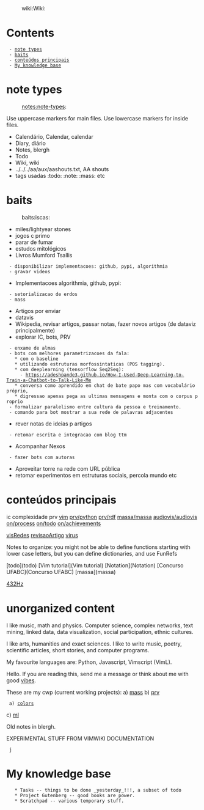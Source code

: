 :wiki:Wiki:
= Contents =
  - [[#note types|note types]]
  - [[#baits|baits]]
  - [[#conteúdos principais|conteúdos principais]]
  - [[#My knowledge base|My knowledge base]]


= note types = 
:notes:note-types:
Use uppercase markers for main files.
Use lowercase markers for inside files.
* Calendário, Calendar, calendar
* Diary, diário
* Notes, blergh
* Todo
* Wiki, wiki
* ../../../aa/aux/aashouts.txt, AA shouts
* tags usadas :todo: :note: :mass: etc


= baits =
:baits:iscas:
* miles/lightyear stones
* jogos c primo
* parar de fumar
* estudos mitológicos
* Livros Mumford Tsallis
  - disponibilizar implementacoes: github, pypi, algorithmia
  - gravar videos
* Implementacoes algorithmia, github, pypi:
  - setorializacao de erdos
  - mass
* Artigos por enviar
* datavis
* Wikipedia, revisar artigos, passar notas, fazer novos artigos (de dataviz principalmente)
* explorar IC, bots, PRV
  - enxame de almas
  - bots com melhores parametrizacoes da fala:
    * com o baseline
    * utilizando estruturas morfossintaticas (POS tagging).
    * com deeplearning (tensorflow Seq2Seq):
      - https://adeshpande3.github.io/How-I-Used-Deep-Learning-to-Train-a-Chatbot-to-Talk-Like-Me
    * conversa como aprendido em chat de bate papo mas com vocabulário próprio,
    * digressao apenas pega as ultimas mensagens e monta com o corpus proprio
  - formalizar paralelismo entre cultura da pessoa e treinamento.
  - comando para bot mostrar a sua rede de palavras adjacentes
* rever notas de ideias p artigos
  - retomar escrita e integracao com blog ttm
* Acompanhar Nexos
  - fazer bots com autoras
* Aproveitar torre na rede com URL pública
* retomar experimentos em estruturas sociais, percola mundo etc

= conteúdos principais =
ic complexidade
prv [[prv/|vim]] [[prv/python]] [[prv/rdf]]
[[massa/massa]]
[[audiovis/audiovis]]
[[on/process]] [[on/todo]] [[on/achievements]]



[[visRedes]]
[[revisaoArtigo]]
[[virus]]

Notes to organize:
you might not be able to define functions
starting with lower case letters, but you
can define dictionaries, and use FunRefs


[todo](todo)
[Vim tutorial](Vim tutorial)
[Notation](Notation)
[Concurso UFABC](Concurso UFABC)
[massa](massa)



[[432Hz]]


= unorganized content =
I like music, math and physics.
Computer science, complex networks,
text mining, linked data, data visualization, social participation,
ethnic cultures.

I like arts, humanities and exact sciences.
I like to write music, poetry, scientific articles, short stories, and
computer programs.

My favourite languages are:
Python, Javascript, Vimscript (VimL).

Hello. If you are reading this,
send me a message or think about me
with good [[vibes]].

These are my cwp (current working projects):
a) [[mass]]
b) [[prv]]
  a) [[colors]]
c) [[ml]]

Old notes in blergh.


EXPERIMENTAL STUFF FROM VIMWIKI DOCUMENTATION
  j
= My knowledge base =
    * Tasks -- things to be done _yesterday_!!!, a subset of todo
    * Project Gutenberg -- good books are power.
    * Scratchpad -- various temporary stuff.
